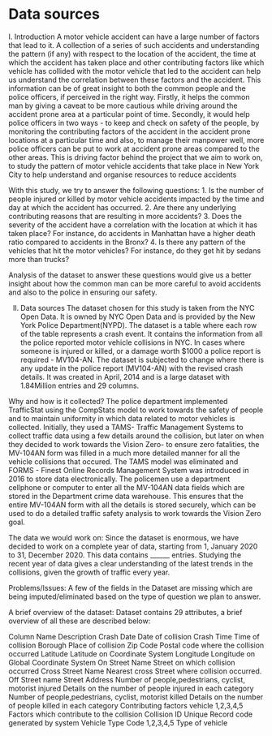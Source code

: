 # Data sources

I. Introduction 
A motor vehicle accident can have a large number of factors that lead to it. A collection of a series of such accidents and understanding the pattern (if any)  with respect to the location of the accident, the time at which the accident has taken place and other contributing factors like which vehicle has collided with the motor vehicle that led to the accident can help us understand the correlation between these factors and the accident. This information can be of great insight to both the common people and the police officers, if perceived in the right way. Firstly, it helps the common man by giving a caveat to be more cautious while driving around the accident prone area at a particular point of time. Secondly, it would help police officers in two ways - to keep and check on safety of the people, by monitoring the contributing factors of the accident in the accident prone locations at a particular time and also, to manage their manpower well, more police officers can be put to work at accident prone areas compared to the other areas. This is driving factor behind the project that we aim to work on, to study the pattern of motor vehicle accidents that take place in New York City to help understand and organise resources to reduce accidents

With this study, we try to answer the following questions:
1. Is the number of people injured or killed by motor vehicle accidents impacted by the time and day at which the accident has occurred.
2. Are there any underlying contributing reasons that are resulting in more accidents?
3. Does the severity of the accident have a correlation with the location at which it has taken place? For instance, do accidents in Manhattan have a higher death ratio compared to  accidents in the Bronx?
4. Is there any pattern of the vehicles that hit the motor vehicles? For instance, do they get hit by sedans more than trucks?

Analysis of the dataset to  answer these questions  would give us a better insight about how the common man can be more careful to avoid accidents and also to the police in ensuring our safety.


II. Data sources
The dataset chosen for this study is taken from the NYC Open Data. It is owned by NYC Open Data and is provided by the New York Police Department(NYPD). The dataset is a table where each row of the table represents a crash event. It contains the information from all the police reported motor vehicle collisions in NYC.  In cases where someone is injured or killed, or a damage worth $1000 a police report is required - MV104-AN.  The dataset is subjected to change where there is any update in the police report  (MV104-AN) with the revised crash details.  It was created in April, 2014 and is a large dataset with 1.84Million entries and 29 columns.

Why and how is it collected?
The police department implemented TrafficStat using the CompStats model to work towards the safety of people and to maintain uniformity in which data related to motor vehicles  is collected. Initially, they used a TAMS- Traffic Management Systems to collect traffic data using a few details around the collision, but later on when they decided to work towards the Vision Zero- to ensure zero fatalities,  the MV-104AN form was filled in a much more detailed manner for all the vehicle collisions that occured. The TAMS model was eliminated and FORMS - Finest Online Records Management System was introduced in 2016 to store data electronically. The policemen use a department cellphone or computer to enter all the MV-104AN data fields which are stored in the Department crime data warehouse. This ensures that the entire MV-104AN form with all the details is stored securely, which can be used to do a detailed traffic safety analysis to work towards the Vision Zero goal.

The data we would work on:
Since the dataset is enormous, we have decided to work on a  complete year of data, starting from 1, January 2020 to 31, December 2020. This data contains ______ entries. Studying the recent year of data gives a clear understanding of the latest trends in the collisions, given the growth of traffic every year.

Problems/Issues:
A few of the fields in the Dataset are missing which are being imputed/eliminated based on the type of question we plan to answer.


A brief overview of the dataset:
Dataset contains 29 attributes, a brief overview of all these are described below:

Column Name 			Description
Crash Date			Date of collision
Crash Time			Time of collision
Borough				Place of collision
Zip Code			Postal code where the collision occurred
Latitude			Latitude on Coordinate System
Longitude			Longitude on Global Coordinate System
On Street Name			Street on which collision occurred
Cross Street Name		Nearest cross Street where collision occurred.
Off Street name			Street Address
Number of people,pedestrians, cyclist, motorist injured			Details on the number of people injured in each category
Number of people,pedestrians, cyclist, motorist killed			Details on the number of people killed in each category
Contributing factors vehicle 1,2,3,4,5			Factors which contribute to the collision
Collision ID			Unique Record code generated by system
Vehicle Type Code 1,2,3,4,5			Type of vehicle

